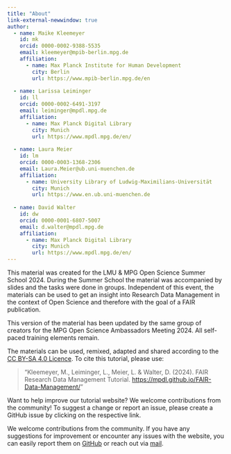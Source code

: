 ```yaml
---
title: "About"
link-external-newwindow: true
author:
  - name: Maike Kleemeyer
    id: mk
    orcid: 0000-0002-9388-5535
    email: kleemeyer@mpib-berlin.mpg.de
    affiliation: 
      - name: Max Planck Institute for Human Development
        city: Berlin
        url: https://www.mpib-berlin.mpg.de/en 
        
  - name: Larissa Leiminger
    id: ll
    orcid: 0000-0002-6491-3197
    email: leiminger@mpdl.mpg.de
    affiliation: 
      - name: Max Planck Digital Library
        city: Munich
        url: https://www.mpdl.mpg.de/en/
  
  - name: Laura Meier
    id: lm
    orcid: 0000-0003-1368-2306
    email: Laura.Meier@ub.uni-muenchen.de 
    affiliation: 
      - name: University Library of Ludwig-Maximilians-Universität
        city: Munich
        url: https://www.en.ub.uni-muenchen.de
        
  - name: David Walter
    id: dw
    orcid: 0000-0001-6807-5007
    email: d.walter@mpdl.mpg.de 
    affiliation: 
      - name: Max Planck Digital Library
        city: Munich
        url: https://www.mpdl.mpg.de/en/ 
---
```


This material was created for the LMU & MPG Open Science Summer School 2024. During the Summer School the material was accompanied by slides and the tasks were done in groups. Independent of this event, the materials can be used to get an insight into Research Data Management in the context of Open Science and therefore with the goal of a FAIR publication. 

This version of the material has been updated by the same group of creators for the MPG Open Science Ambassadors Meeting 2024. All self-paced training elements remain.  

The materials can be used, remixed, adapted and shared according to the [CC BY-SA 4.0 Licence](https://creativecommons.org/licenses/by-sa/4.0/). To cite this tutorial, please use:

> "Kleemeyer, M., Leiminger, L., Meier, L. & Walter, D. (2024). FAIR Research Data Management Tutorial. [https://mpdl.github.io/FAIR-Data-Management/](https://mpdl.github.io/FAIR-Data-Management/)"

Want to help improve our tutorial website? We welcome contributions from the community! To suggest a change or report an issue, please create a GitHub issue by clicking on the respective link. 

We welcome contributions from the community. If you have any suggestions for improvement or encounter any issues with the website, you can easily report them on [GitHub](https://github.com/MPDL/FAIR-Data-Management/issues/new) or reach out via [mail](mailto:rdm@ub.uni-muenchen.de).
